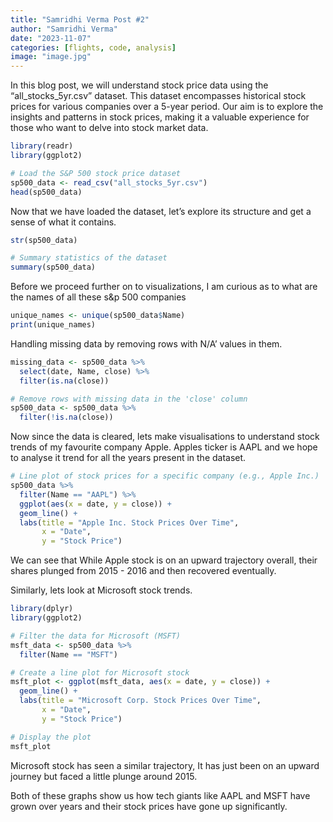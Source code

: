 ```yaml
---
title: "Samridhi Verma Post #2"
author: "Samridhi Verma"
date: "2023-11-07"
categories: [flights, code, analysis]
image: "image.jpg"
---
```


In this blog post, we will understand stock price data using the "all_stocks_5yr.csv" dataset. This dataset encompasses historical stock prices for various companies over a 5-year period. Our aim is to explore the insights and patterns in stock prices, making it a valuable experience for those who want to delve into stock market data.

```r
library(readr)
library(ggplot2)

# Load the S&P 500 stock price dataset
sp500_data <- read_csv("all_stocks_5yr.csv")
head(sp500_data)
```

Now that we have loaded the dataset, let's explore its structure and get a sense of what it contains.

```r
str(sp500_data)

# Summary statistics of the dataset
summary(sp500_data)
```

Before we proceed further on to visualizations, I am curious as to what are the names of all these s&p 500 companies

```r
unique_names <- unique(sp500_data$Name)
print(unique_names)
```

Handling missing data by removing rows with N/A' values in them.

```r
missing_data <- sp500_data %>%
  select(date, Name, close) %>%
  filter(is.na(close))

# Remove rows with missing data in the 'close' column
sp500_data <- sp500_data %>%
  filter(!is.na(close))
```

Now since the data is cleared, lets make visualisations to understand stock trends of my favourite company Apple. Apples ticker is AAPL and we hope to analyse it trend for all the years present in the dataset.

```r
# Line plot of stock prices for a specific company (e.g., Apple Inc.)
sp500_data %>%
  filter(Name == "AAPL") %>%
  ggplot(aes(x = date, y = close)) +
  geom_line() +
  labs(title = "Apple Inc. Stock Prices Over Time",
       x = "Date",
       y = "Stock Price")
```

We can see that While Apple stock is on an upward trajectory overall, their shares plunged from 2015 - 2016 and then recovered eventually.

Similarly, lets look at Microsoft stock trends.

```r
library(dplyr)
library(ggplot2)

# Filter the data for Microsoft (MSFT)
msft_data <- sp500_data %>%
  filter(Name == "MSFT")

# Create a line plot for Microsoft stock
msft_plot <- ggplot(msft_data, aes(x = date, y = close)) +
  geom_line() +
  labs(title = "Microsoft Corp. Stock Prices Over Time",
       x = "Date",
       y = "Stock Price")

# Display the plot
msft_plot
```

Microsoft stock has seen a similar trajectory, It has just been on an upward journey but faced a little plunge around 2015.

Both of these graphs show us how tech giants like AAPL and MSFT have grown over years and their stock prices have gone up significantly.
